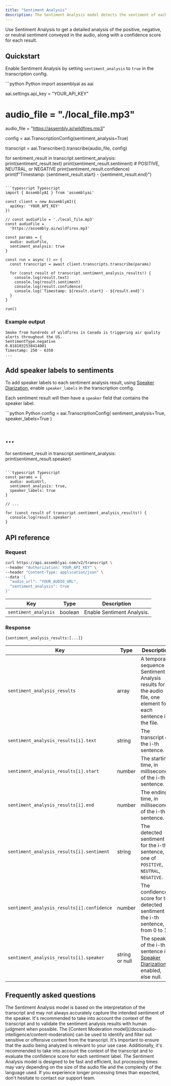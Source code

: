 ```yaml
---
title: "Sentiment Analysis"
description: The Sentiment Analysis model detects the sentiment of each spoken sentence in the transcript text
---
```

Use Sentiment Analysis to get a detailed analysis of the positive, negative, or neutral sentiment conveyed in the audio, along with a confidence score for each result.

## Quickstart[​](#quickstart "Direct link to Quickstart")

Enable Sentiment Analysis by setting `sentiment_analysis` to `true` in the transcription config.

<CodeGroup>
```python Python
import assemblyai as aai

aai.settings.api_key = "YOUR_API_KEY"

# audio_file = "./local_file.mp3"
audio_file = "https://assembly.ai/wildfires.mp3"

config = aai.TranscriptionConfig(sentiment_analysis=True)

transcript = aai.Transcriber().transcribe(audio_file, config)

for sentiment_result in transcript.sentiment_analysis:
    print(sentiment_result.text)
    print(sentiment_result.sentiment)  # POSITIVE, NEUTRAL, or NEGATIVE
    print(sentiment_result.confidence)
    print(f"Timestamp: {sentiment_result.start} - {sentiment_result.end}")
```

```typescript Typescript
import { AssemblyAI } from 'assemblyai'

const client = new AssemblyAI({
  apiKey: 'YOUR_API_KEY'
})

// const audioFile = './local_file.mp3'
const audioFile =
  'https://assembly.ai/wildfires.mp3'

const params = {
  audio: audioFile,
  sentiment_analysis: true
}

const run = async () => {
  const transcript = await client.transcripts.transcribe(params)

  for (const result of transcript.sentiment_analysis_results!) {
    console.log(result.text)
    console.log(result.sentiment)
    console.log(result.confidence)
    console.log(`Timestamp: ${result.start} - ${result.end}`)
  }
}

run()
```
</CodeGroup>

### Example output[​](#example-output "Direct link to Example output")

```text
Smoke from hundreds of wildfires in Canada is triggering air quality alerts throughout the US.
SentimentType.negative
0.8181032538414001
Timestamp: 250 - 6350
...
```
## Add speaker labels to sentiments[​](#add-speaker-labels-to-sentiments "Direct link to Add speaker labels to sentiments")

To add speaker labels to each sentiment analysis result, using [Speaker Diarization](/docs/speech-to-text/speaker-diarization), enable `speaker_labels` in the transcription config.

Each sentiment result will then have a `speaker` field that contains the speaker label.

<CodeGroup>
```python Python
config = aai.TranscriptionConfig(
  sentiment_analysis=True,
  speaker_labels=True
)

# ...

for sentiment_result in transcript.sentiment_analysis:
  print(sentiment_result.speaker)
```

```typescript Typescript
const params = {
  audio: audioUrl,
  sentiment_analysis: true,
  speaker_labels: true
}

// ...

for (const result of transcript.sentiment_analysis_results!) {
  console.log(result.speaker)
}
```
</CodeGroup>

## API reference[​](#api-reference "Direct link to API reference")

### Request[​](#request "Direct link to Request")

```sh
curl https://api.assemblyai.com/v2/transcript \
--header "Authorization: YOUR_API_KEY" \
--header "Content-Type: application/json" \
--data '{
  "audio_url": "YOUR_AUDIO_URL",
  "sentiment_analysis": true
}'
```

| Key | Type | Description |
| --- | --- | --- |
| `sentiment_analysis` | boolean | Enable Sentiment Analysis. |

### Response[​](#response "Direct link to Response")

```text
{sentiment_analysis_results:[...]}
```

| Key | Type | Description |
| --- | --- | --- |
| `sentiment_analysis_results` | array | A temporal sequence of Sentiment Analysis results for the audio file, one element for each sentence in the file. |
| `sentiment_analysis_results[i].text` | string | The transcript of the i-th sentence. |
| `sentiment_analysis_results[i].start` | number | The starting time, in milliseconds, of the i-th sentence. |
| `sentiment_analysis_results[i].end` | number | The ending time, in milliseconds, of the i-th sentence. |
| `sentiment_analysis_results[i].sentiment` | string | The detected sentiment for the i-th sentence, one of `POSITIVE`, `NEUTRAL`, `NEGATIVE`. |
| `sentiment_analysis_results[i].confidence` | number | The confidence score for the detected sentiment of the i-th sentence, from 0 to 1. |
| `sentiment_analysis_results[i].speaker` | string or null | The speaker of the i-th sentence if [Speaker Diarization](/docs/speech-to-text/speaker-diarization) is enabled, else null. |

## Frequently asked questions[​](#frequently-asked-questions "Direct link to Frequently asked questions")

<AccordionGroup>
  <Accordion title="What if the model predicts the wrong sentiment label for a sentence?">
    The Sentiment Analysis model is based on the interpretation of the transcript and may not always accurately capture the intended sentiment of the speaker. It's recommended to take into account the context of the transcript and to validate the sentiment analysis results with human judgment when possible.
  </Accordion>

  <Accordion title="What if the transcript contains sensitive or offensive content?">
    The [Content Moderation model](/docs/audio-intelligence/content-moderation) can be used to identify and filter out sensitive or offensive content from the transcript.

  </Accordion>

  <Accordion title="What if the sentiment analysis results aren't consistent with my expectations?">
    It's important to ensure that the audio being analyzed is relevant to your use case. Additionally, it's recommended to take into account the context of the transcript and to evaluate the confidence score for each sentiment label.
  </Accordion>  
  
  <Accordion title="What if the sentiment analysis is taking too long to process?">
    The Sentiment Analysis model is designed to be fast and efficient, but processing times may vary depending on the size of the audio file and the complexity of the language used. If you experience longer processing times than expected, don't hesitate to contact our support team.
  </Accordion>
</AccordionGroup>
